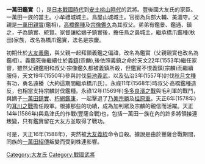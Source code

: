 {{多個問題|
{{copyedit|time=2016-10-17T10:17:55+00:00}}
{{inappropriate tone|time=2016-10-17T05:08:28+00:00}}
{{unreferenced|time=2016-10-17T05:08:28+00:00}}
}}
'''一萬田鑑實'''（{{bd|？||1588年}}），是[[日本戰國時代|日本戰國時代]]到[[安土桃山時代|安土桃山時代]]的武將。豐後國大友氏的家臣。一萬田一族的當主。小牟禮城城主。鳥屋山城城主。官銜為兵部大輔、美濃守。父親是[[一萬田親實|一萬田親實]](鑑相)，[[高橋鑑種|高橋鑑種]]及[[宗像鑑久|宗像鑑久]]為其叔父。弟弟有鑑景、鑑通、鎮之，子為鎮實、統賢。家督讓給嫡子鎮實後，擔任鳥之鼻城主，繼承橋爪鑑種(秋田)家族，改名為橋爪鑑實，法名是宗慶。
 
初期仕於[[大友義鑑|大友義鑑]]，與父親一起拜領義鑑之偏諱，改名為鑑實（父親親實也改名為鑑相）。義鑑死後繼續仕於[[義鎮|義鎮]](宗麟),後依照義鎮之命於天文22年(1553年)繼任家督，雖然父親鑑相和叔父·宗像鑑久都被義鎮所殺，但鑑實不恨義鎮(宗麟)而繼續服侍，天文19年(1550年)參與討伐[[菊池義武|菊池義武]]，以及弘治3年(1557年)討伐[[秋月文種|秋月文種]]有功，勇名遠播（大約這期間繼承橋爪氏）。永祿11年(1568年)時叔父·高橋鑑種造反，也相當支持宗麟討伐鑑種。永祿12年(1569年)[[多多良濱之戰|多多良濱之戰]]與毛利軍的戰鬥，與嫡子[[一萬田鎮實|一萬田鎮實]]、[[朽網鑑康|朽網鑑康]]，一起擊退了[[乃美宗勝|乃美宗勝]]及[[桂原重|桂原重]]。天正6年(1578年)的[[耳川之戰|耳川之戰]]擔任殿軍。根據那些的功績，成為加判眾及宗麟的親信而活躍。天正14年(1586年)與島津氏的作戰(豐薩合戰)也，包括一萬田一族在內的許多將領接連叛變，只有鑑實留在大友方並取得了戰功。
 
可是，天正16年(1588年)，突然被[[大友義統|大友義統]]命令自殺。據說是由於豐薩合戰期間，同族的[[一萬田紹傳|一萬田紹傳]]叛變而受到株連影響。

[[Category:大友氏|Category:大友氏]]
[[Category:戰國武將|Category:戰國武將]]